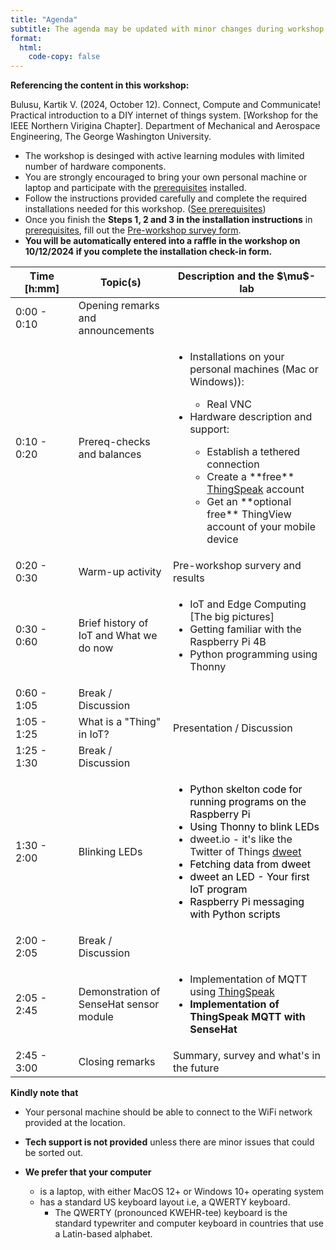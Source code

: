 ```yaml
---
title: "Agenda"
subtitle: The agenda may be updated with minor changes during workshop
format:
  html:
    code-copy: false
---
```


<html>
<head>
    <style>
        body {
            -webkit-user-select: none; /* Safari */
            -moz-user-select: none; /* Firefox */
            -ms-user-select: none; /* IE10+/Edge */
            user-select: none; /* Standard */
        }
    </style>
</head>
<body>

:::{.callout-important}
**Referencing the content in this workshop:**

Bulusu, Kartik V. (2024, October 12). Connect, Compute and Communicate! Practical introduction to a DIY internet of things system. [Workshop for the IEEE Northern Virigina Chapter]. Department of Mechanical and Aerospace Engineering, The George Washington University.
:::

:::{.callout-important}
- The workshop is desinged with active learning modules with limited number of hardware components. 
- You are strongly encouraged to bring your own personal machine or laptop and participate with the [prerequisites](install-editor.qmd) installed.
 - Follow the instructions provided carefully and complete the required installations needed for this workshop. ([See prerequisites](install-editor.qmd))
 - Once you finish the **Steps 1, 2 and 3 in the installation instructions** in [prerequisites](install-editor.qmd), fill out the [Pre-workshop survey form](https://tinyurl.com/yrkacfd9). 
 - **You will be automatically entered into a raffle in the workshop on 10/12/2024 if you complete the installation check-in form.**
:::

```{=html}
<table style="width:100%">
    <colgroup>
        <col style="width:20%">
        <col style="width:30%">
        <col style="width:50%">

    </colgroup>
    <thead>
        <tr class="table-primary">
            <th>Time [h:mm]</th>
            <th>Topic(s)</th>
            <th scope="col">Description and the $\mu$-lab </th>
        </tr>
    </thead>
    <tbody>
        <tr>
            <td>0:00 - 0:10</td>
            <td>Opening remarks and announcements</td>
            <td> </td>
        </tr>
        <tr class="table-active">
            <td>0:10 - 0:20</td>
            <td>Prereq-checks and balances </td>
            <td>
                <ul>
                    <li>Installations on your personal machines (Mac or Windows)):</li>  
                    <ul>
                        <li>Real VNC</li> 
                    </ul> 
                    <li>Hardware description and support:</li>  
                    <ul>
                        <li>Establish a tethered connection</li>
                        <li>Create a **free** <a href="https://thingspeak.com/login?skipSSOCheck=true"target="_blank"> ThingSpeak</a> account</li> 
                        <li>Get an **optional free** ThingView account of your mobile device</li>
                    </ul> 
                </ul>   
            </td>     
        </tr>
        <tr>
            <td>0:20 - 0:30</td>
            <td>Warm-up activity </td>
            <td>Pre-workshop survery and results</td>
        </tr>
        <tr class="table-active">
            <td>0:30 - 0:60</td>
            <td> Brief history of IoT and What we do now</td>
            <td>                
                <ul>
                    <li>IoT and Edge Computing [The big pictures]</li> 
                    <li>Getting familiar with the Raspberry Pi 4B</li>
                    <li>Python programming using Thonny</li> 
                </ul> 
            </td>
        </tr>
        <tr>
            <td>0:60 - 1:05</td>
            <td>Break / Discussion</td>
            <!-- <td>02/14/2024</td> -->
            <!-- <td>02/16/2024</td>
            <td>Unit 0 » Module 5 (Due <b>February 19, 2024</b> by <b>11:59 PM</b>)</td> -->
        </tr>
        <tr class="table-active">
            <td>1:05 - 1:25</td>
            <td>What is a "Thing" in IoT?</td>
            <td>Presentation / Discussion</td>
            <!-- <td>02/23/2024</td>
            <td>Unit 0 » Module 6 (Due <b>February 26, 2024</b> by <b>11:59 PM</b>)</td> -->
        </tr>
        <tr>
            <td>1:25 - 1:30</td>
            <td>Break / Discussion</td>
            <!-- <td>Assignment 1 (Due  <b>March 01, 2024</b> by <b>11:59 PM</b>) & Unit 1 » Module 0 (Due <b>March 04, 2024</b> by <b>11:59 PM</b>)</td> -->
        </tr>
        <tr class="table-active">
            <td>1:30 - 2:00</td>
            <td>Blinking LEDs</td>
            <td>
                <ul>
                    <li style="color:black">Python skelton code for running programs on the Raspberry Pi</li>
                    <li style="color:black">Using Thonny to blink LEDs</li>
                    <li>dweet.io - it's like the Twitter of Things <a href="https://dweet.io"target="_blank"> dweet</a></li>
                    <li style="color:black">Fetching data from dweet</li>
                    <li style="color:black">dweet an LED - Your first IoT program</li>
                    <li style="color:black">Raspberry Pi messaging with Python scripts</li>
                </ul>
            </td>    
            <!-- <td>03/08/2024</td>
            <td>Unit 1 » Module 1 (Due <b>March 11, 2024</b> by <b>11:59 PM</b>)</td> -->
        </tr>
        <tr>
            <td>2:00 - 2:05</td>
            <td>Break / Discussion</td>
            <!-- <td><b>No Lab</b></td>
            <td>Nothing assigned</td> -->
        </tr>
        <tr class="table-active">
            <td>2:05 - 2:45</td>
            <td>Demonstration of SenseHat sensor module</td>
            <td>
                <ul>
                    <li>Implementation of MQTT using <a href="https://thingspeak.com/login?skipSSOCheck=true"target="_blank"> ThingSpeak</a></li>
                    <li><strong>Implementation of ThingSpeak MQTT with SenseHat</strong></li>
                </ul>
            </td>  
        </tr>
        <tr>
            <td>2:45 - 3:00</td>
            <td>Closing remarks</td>
            <td>Summary, survey and what's in the future</td>
            <!-- <td>03/29/2024</td>
            <td>Unit 1 » Module 3 & Assignment 2 (Due <b>April 01, 2024</b> by <b>11:59 PM</b>)</td> -->
        </tr>
        <!-- <tr class="table-active">
            <td>Week 11 [04/01/2024]</td>
            <td><code><b>while</b></code> loops, I/O</td>
            <td>04/03/2024</td>
            <td>04/05/2024</td>
            <td>Unit 1 » Module 4 & Module 5 (Due <b>April 10, 2024</b> by <b>11:59 PM</b>)</td>
        </tr>
        <tr>
            <td>Week 12 [04/08/2024]</td>
            <td><code><b>numpy</b></code> Arrays</td>
            <td>04/10/2024</td>
            <td>04/12/2024</td>
            <td>Assignment 3 (Due <b>April 20, 2024</b> by <b>11:59 PM</b>)</td>
        </tr>
        <tr class="table-active">
            <td><b>Week 13 [04/15/2024]</b></td>
            <td><b><u>Examination</u></b>
                <br><em>Location:</em> <b>Lecture room 1957 E Room 213</b>
                <br><em>Start time:</em> <b>3:45 PM</b></td>
            <td>04/17/2024</td>
            <td>04/19/2024</td>
            <td>Unit 2 » Module 0 (Due <b>April 25, 2024</b> by <b>11:59 PM</b>)</td>
        </tr> -->
        <!-- <tr>
            <td>Week 14 [04/22/2024]</td>
            <td>Advanced Topics</td>
            <td>04/24/2024</td>
            <td>04/26/2024</td>
            <td>Unit 2 » Module 1 & Assignemnt 4 (Due <b>May 01, 2024</b> by <b>11:59 PM</b>)</td>
        </tr> -->
        <!-- <tr class="table-active">
            <td>Week 15 [04/29/2024]</td>
            <td><em>Extra Lecture</em></td>
        </tr> -->
        <!-- <tr>
            <td>[04/30/2024]</td>
            <td>Make up Day</td>
        </tr> -->
        <!-- <tr class="table-active">
            <td>[05/01/2024]</td>
            <td>Designated Monday</td>
        </tr> -->
        <!-- <tr>
            <td>Week of <b>May 04</b> to <b>May 10</b></td>
            <td><b>Exam Week</b></td>
        </tr> -->
        
    </tbody>
</table>

```
<!-- </body>
</html> -->

:::{.callout-important}
<!-- - Our staff is limiting the use of Linux OS-based laptops and cannot support them this semester.  -->
**Kindly note that**

- Your personal machine should be able to connect to the WiFi network provided at the location. 

- **Tech support is not provided** unless there are minor issues that could be sorted out.  
- **We prefer that your computer**
    - is a laptop, with either MacOS 12+ or Windows 10+ operating system 
    - has a standard US keyboard layout i.e, a QWERTY keyboard. 
        - The QWERTY (pronounced KWEHR-tee) keyboard is the standard typewriter and computer keyboard in countries that use a Latin-based alphabet.
:::
